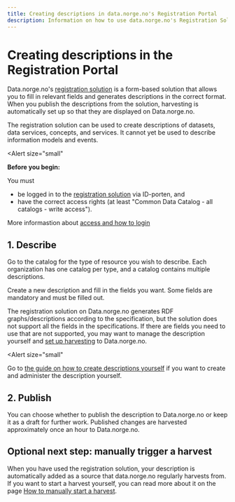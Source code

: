 ```yaml
---
title: Creating descriptions in data.norge.no's Registration Portal
description: Information on how to use data.norge.no's Registration Solution to create descriptions.
---
```


# Creating descriptions in the Registration Portal

Data.norge.no's [registration solution](https://registrering.fellesdatakatalog.digdir.no) is a form-based solution that allows you to fill in relevant fields and generates descriptions in the correct format. When you publish the descriptions from the solution, harvesting is automatically set up so that they are displayed on Data.norge.no.

The registration solution can be used to create descriptions of datasets, data services, concepts, and services. It cannot yet be used to describe information models and events.

<Alert
    size="small"
>
**Before you begin:**

You must

- be logged in to the [registration solution](https://registrering.fellesdatakatalog.digdir.no) via ID-porten, and
- have the correct access rights (at least "Common Data Catalog - all catalogs - write access").

More informastion about [access and how to login](/docs/login-and-access)

</Alert>

## 1. Describe

Go to the catalog for the type of resource you wish to describe. Each organization has one catalog per type, and a catalog contains multiple descriptions.

Create a new description and fill in the fields you want. Some fields are mandatory and must be filled out.

The registration solution on Data.norge.no generates RDF graphs/descriptions according to the specification, but the solution does not support all the fields in the specifications. If there are fields you need to use that are not supported, you may want to manage the description yourself and [set up harvesting](/getting-started/publishing-descriptions) to Data.norge.no.

<Alert
    size="small"
>
Go to [the guide on how to create descriptions yourself](/docs/tutorials/publishing-data-descriptions/1-creating-descriptions-self) if you want to create and administer the description yourself.
</Alert>

## 2. Publish

You can choose whether to publish the description to Data.norge.no or keep it as a draft for further work. Published changes are harvested approximately once an hour to Data.norge.no.

## Optional next step: manually trigger a harvest

When you have used the registration solution, your description is automatically added as a source that data.norge.no regularly harvests from.
If you want to start a harvest yourself, you can read more about it on the page [How to manually start a harvest](/docs/tutorials/publishing-data-descriptions/4-triggering-harvest).
